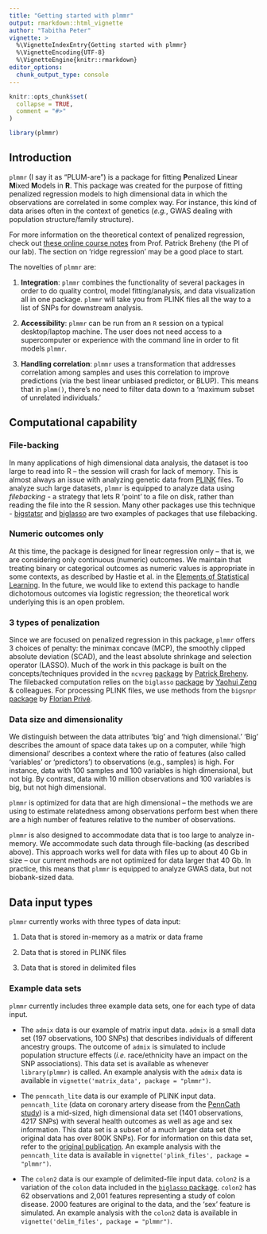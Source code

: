 ```yaml
---
title: "Getting started with plmmr"
output: rmarkdown::html_vignette
author: "Tabitha Peter"
vignette: >
  %\VignetteIndexEntry{Getting started with plmmr}
  %\VignetteEncoding{UTF-8}
  %\VignetteEngine{knitr::rmarkdown}
editor_options: 
  chunk_output_type: console
---
```


```r
knitr::opts_chunk$set(
  collapse = TRUE,
  comment = "#>"
)
```

```r
library(plmmr)
```

## Introduction 

`plmmr` (I say it as "PLUM-are") is a package for fitting **P**enalized **L**inear **M**ixed **M**odels in **R**. This package was created for the purpose of fitting penalized regression models to high dimensional data in which the observations are correlated in some complex way. For instance, this kind of data arises often in the context of genetics (*e.g.*, GWAS dealing with population structure/family structure). 

For more information on the theoretical context of penalized regression, check out [these online course notes](https://myweb.uiowa.edu/pbreheny/7240/s23/notes.html) from Prof. Patrick Breheny (the PI of our lab). The section on 'ridge regression' may be a good place to start.

The novelties of `plmmr` are:

(1) **Integration**: `plmmr` combines the functionality of several packages in order to do quality control, model fitting/analysis, and data visualization all in one package. `plmmr` will take you from PLINK files all the way to a list of SNPs for downstream analysis.

(2) **Accessibility**: `plmmr` can be run from an `R` session on a typical desktop/laptop machine. The user does not need access to a supercomputer or experience with the command line in order to fit models `plmmr`. 

(3) **Handling correlation**: `plmmr` uses a transformation that addresses correlation among samples and uses this correlation to improve predictions (via the best linear unbiased predictor, or BLUP). This means that in `plmm()`, there's no need to filter data down to a 'maximum subset of unrelated individuals.'

## Computational capability

### File-backing
In many applications of high dimensional data analysis, the dataset is too large to read into R -- the session will crash for lack of memory. This is almost always an issue with analyzing genetic data from [PLINK](https://www.cog-genomics.org/plink/) files. To analyze such large datasets, `plmmr` is equipped to analyze data using *filebacking* - a strategy that lets R 'point' to a file on disk, rather than reading the file into the R session. Many other packages use this technique - [bigstatsr](https://privefl.github.io/bigstatsr/) and [biglasso](https://github.com/pbreheny/biglasso) are two examples of packages that use filebacking. 

### Numeric outcomes only
At this time, the package is designed for linear regression only -- that is, we are considering only continuous (numeric) outcomes. We maintain that treating binary or categorical outcomes as numeric values is appropriate in some contexts, as described by Hastie et al. in the [Elements of Statistical Learning](https://hastie.su.domains/Papers/ESLII.pdf). In the future, we would like to extend this package to handle dichotomous outcomes via logistic regression; the theoretical work underlying this is an open problem. 

### 3 types of penalization 
Since we are focused on penalized regression in this package, `plmmr` offers 3 choices of penalty: the minimax concave (MCP), the smoothly clipped absolute deviation (SCAD), and the least absolute shrinkage and selection operator (LASSO). Much of the work in this package is built on the concepts/techniques provided in the `ncvreg` [package](https://github.com/pbreheny/ncvreg) by [Patrick Breheny](https://myweb.uiowa.edu/pbreheny/). The filebacked computation relies on the `biglasso` [package](https://github.com/pbreheny/biglasso) by [Yaohui Zeng](https://scholar.google.com/citations?user=jpEmf04AAAAJ&hl=en) & colleagues. For processing PLINK files, we use methods from the `bigsnpr` [package](https://privefl.github.io/bigsnpr/) by [Florian Privé](https://privefl.github.io/).

### Data size and dimensionality 

We distinguish between the data attributes 'big' and 'high dimensional.' 'Big' describes the amount of space data takes up on a computer, while 'high dimensional' describes a context where the ratio of features (also called 'variables' or 'predictors') to observations (e.g., samples) is high. For instance, data with 100 samples and 100 variables is high dimensional, but not big. By contrast, data with 10 million observations and 100 variables is big, but not high dimensional.

`plmmr` is optimized for data that are high dimensional -- the methods we are using to estimate relatedness among observations perform best when there are a high number of features relative to the number of observations. 

`plmmr` is also designed to accommodate data that is too large to analyze in-memory. We accommodate such data through file-backing (as described above). This approach works well for data with files up to about 40 Gb in size -- our current methods are not optimized for data larger that 40 Gb. In practice, this means that `plmmr` is equipped to analyze GWAS data, but not biobank-sized data.

## Data input types 

`plmmr` currently works with three types of data input: 

  1. Data that is stored in-memory as a matrix or data frame
  
  2. Data that is stored in PLINK files 
  
  3. Data that is stored in delimited files 

### Example data sets 
`plmmr` currently includes three example data sets, one for each type of data input. 

  * The `admix` data is our example of matrix input data. `admix` is a small data set (197 observations, 100 SNPs) that describes individuals of different ancestry groups. The outcome of `admix` is simulated to include population structure effects (*i.e.* race/ethnicity have an impact on the SNP associations). This data set is available as whenever `library(plmmr)` is called. An example analysis with the `admix` data is available in `vignette('matrix_data', package = "plmmr")`. 
  
  * The `penncath_lite` data is our example of PLINK input data. `penncath_lite` (data on coronary artery disease from the [PennCath study](https://pubmed.ncbi.nlm.nih.gov/21239051/)) is a mid-sized, high dimensional data set (1401 observations, 4217 SNPs) with several health outcomes as well as age and sex information. This data set is a subset of a much larger data set (the original data has over 800K SNPs). For for information on this data set, refer to the [original publication](https://pubmed.ncbi.nlm.nih.gov/21239051/). An example analysis with the `penncath_lite` data is available in `vignette('plink_files', package = "plmmr")`.
  
  * The `colon2` data is our example of delimited-file input data. `colon2` is a variation of the `colon` data included in the [`biglasso` package](LINK). `colon2` has 62 observations and 2,001 features representing a study of colon disease. 2000 features are original to the data, and the 'sex' feature is simulated. An example analysis with the `colon2` data is available in `vignette('delim_files', package = "plmmr")`.
  


